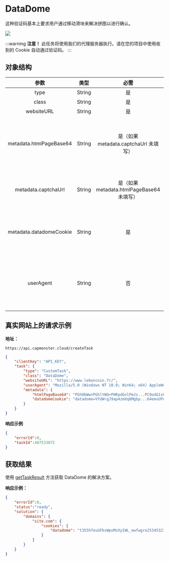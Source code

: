 ﻿---
sidebar_position: 14
sidebar_label: DataDome
---

# DataDome

这种验证码基本上要求用户通过移动滑块来解决拼图以进行确认。

![](./images/datadome/datadome.png)

:::warning **注意！**
此任务将使用我们的代理服务器执行。请在您的项目中使用收到的 Cookie 自动通过验证码。
:::

## **对象结构**

|**参数**|**类型**|**必需**|**值**|
| :-: | :-: | :-: | :- | 
|type|String|是|**CustomTask**|
|class|String|是|**DataDome**|
|websiteURL|String|是|解决验证码的主页面地址。|
|metadata.htmlPageBase64|String|是（如果 metadata.captchaUrl 未填写）|包含验证码附加数据的对象：`"htmlPageBase64": "..."` - 一个 base64 编码的 HTML 页面，在对目标站点的 GET 请求响应中带有 403 状态码和 Set-Cookie: datadome="..." 头。|
|metadata.captchaUrl|String|是（如果 metadata.htmlPageBase64 未填写）|`"captchaUrl"` - 验证码链接。通常看起来像这样：`"https://geo.captcha-delivery.com/captcha/?initialCid=..."`。|
|metadata.datadomeCookie|String|是|您的 datadome Cookie。您可以在页面上使用 "document.cookie" 获取，或在 Set-Cookie 请求头中获取："datadome=..."（参见示例请求 /createTask）|
|userAgent|String|否|浏览器的 User-Agent。<br /> **仅传递来自 Windows 操作系统的实际 UA。现在是**： `Mozilla/5.0 (Windows NT 10.0; Win64; x64) AppleWebKit/537.36 (KHTML, like Gecko) Chrome/129.0.0.0 Safari/537.36`|

## **真实网站上的请求示例**

**地址：**
```http
https://api.capmonster.cloud/createTask
```

```json
{
    "clientKey": "API_KEY",
    "task": {
        "type": "CustomTask",
        "class": "DataDome",
        "websiteURL": "https://www.leboncoin.fr/",
        "userAgent": "Mozilla/5.0 (Windows NT 10.0; Win64; x64) AppleWebKit/537.36 (KHTML, like Gecko) Chrome/125.0.0.0 Safari/537.36",
        "metadata": {
            "htmlPageBase64": "PGh0bWw+PGhlYWQ+PHRpdGxlPmJs...PC9odG1sPg==",
            "datadomeCookie": "datadome=VYUWrgJ9ap4zmXq8Mgbp...64emvUPeON45z"
        }
    }
}
```

**响应示例**

```json
{
    "errorId":0,
    "taskId":407533072
}
```

## **获取结果**
使用 [getTaskResult](../api/methods/get-task-result.md) 方法获取 DataDome 的解决方案。

**响应示例：**

```json
{
    "errorId":0,
    "status":"ready",
    "solution": {
        "domains": {
            "site.com": {
                "cookies": {
                    "datadome": "t355hfeuUFbsWpoMzXyIWL_ewfwgre25345323rwgregeFEkG5iju9esKVfWMzuLAjcfCIJUIHU7332At1l~HY78g782hidwfeO4K2ZP_CFHYUFEgygfiYGfGYEUfgyefWrXG6_3sy; Max-Age=31536000; Domain=.site.com; Path=/; Secure; SameSite=Lax"
                }
            }
        }
    }
}
```
